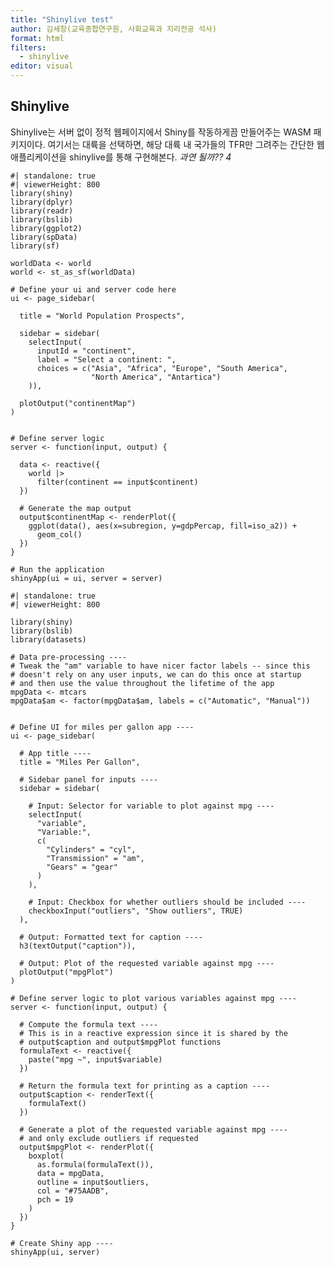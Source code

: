 ```yaml
---
title: "Shinylive test"
author: 김세창(교육종합연구원, 사회교육과 지리전공 석사)
format: html
filters:
  - shinylive
editor: visual
---
```


## Shinylive {.unnumbered}

Shinylive는 서버 없이 정적 웹페이지에서 Shiny를 작동하게끔 만들어주는 WASM 패키지이다. 여기서는 대륙을 선택하면, 해당 대륙 내 국가들의 TFR만 그려주는 간단한 웹 애플리케이션을 shinylive를 통해 구현해본다. *과연 될까?? 4*

```shinylive-r
#| standalone: true
#| viewerHeight: 800
library(shiny)
library(dplyr)
library(readr)
library(bslib)
library(ggplot2)
library(spData)
library(sf)

worldData <- world
world <- st_as_sf(worldData)

# Define your ui and server code here
ui <- page_sidebar(
  
  title = "World Population Prospects",
  
  sidebar = sidebar(
    selectInput(
      inputId = "continent",
      label = "Select a continent: ",
      choices = c("Asia", "Africa", "Europe", "South America",
                  "North America", "Antartica")
    )),
  
  plotOutput("continentMap")
)


# Define server logic
server <- function(input, output) {
  
  data <- reactive({
    world |> 
      filter(continent == input$continent)
  })
  
  # Generate the map output
  output$continentMap <- renderPlot({
    ggplot(data(), aes(x=subregion, y=gdpPercap, fill=iso_a2)) +
      geom_col()
  })
}

# Run the application 
shinyApp(ui = ui, server = server)
```

```shinylive-r
#| standalone: true
#| viewerHeight: 800

library(shiny)
library(bslib)
library(datasets)

# Data pre-processing ----
# Tweak the "am" variable to have nicer factor labels -- since this
# doesn't rely on any user inputs, we can do this once at startup
# and then use the value throughout the lifetime of the app
mpgData <- mtcars
mpgData$am <- factor(mpgData$am, labels = c("Automatic", "Manual"))


# Define UI for miles per gallon app ----
ui <- page_sidebar(

  # App title ----
  title = "Miles Per Gallon",

  # Sidebar panel for inputs ----
  sidebar = sidebar(

    # Input: Selector for variable to plot against mpg ----
    selectInput(
      "variable",
      "Variable:",
      c(
        "Cylinders" = "cyl",
        "Transmission" = "am",
        "Gears" = "gear"
      )
    ),

    # Input: Checkbox for whether outliers should be included ----
    checkboxInput("outliers", "Show outliers", TRUE)
  ),

  # Output: Formatted text for caption ----
  h3(textOutput("caption")),

  # Output: Plot of the requested variable against mpg ----
  plotOutput("mpgPlot")
)

# Define server logic to plot various variables against mpg ----
server <- function(input, output) {

  # Compute the formula text ----
  # This is in a reactive expression since it is shared by the
  # output$caption and output$mpgPlot functions
  formulaText <- reactive({
    paste("mpg ~", input$variable)
  })

  # Return the formula text for printing as a caption ----
  output$caption <- renderText({
    formulaText()
  })

  # Generate a plot of the requested variable against mpg ----
  # and only exclude outliers if requested
  output$mpgPlot <- renderPlot({
    boxplot(
      as.formula(formulaText()),
      data = mpgData,
      outline = input$outliers,
      col = "#75AADB",
      pch = 19
    )
  })
}

# Create Shiny app ----
shinyApp(ui, server)
```
